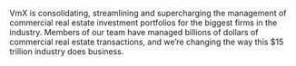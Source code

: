 VmX is consolidating, streamlining and supercharging the management of
commercial real estate investment portfolios for the biggest firms in the
industry. Members of our team have managed billions of dollars of commercial
real estate transactions, and we’re changing the way this \$15 trillion
industry does business.
